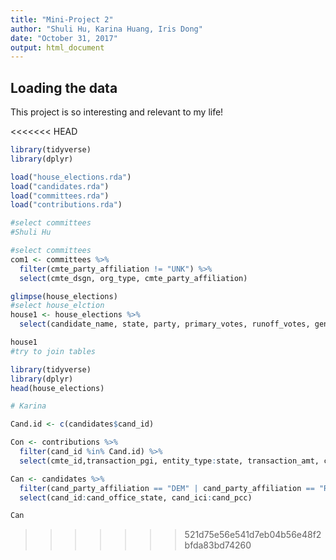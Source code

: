 ```yaml
---
title: "Mini-Project 2"
author: "Shuli Hu, Karina Huang, Iris Dong"
date: "October 31, 2017"
output: html_document
---
```



## Loading the data

This project is so interesting and relevant to my life!

<<<<<<< HEAD
```r
library(tidyverse)
library(dplyr)
```

```r
load("house_elections.rda")
load("candidates.rda")
load("committees.rda")
load("contributions.rda")
```



```r
#select committees
#Shuli Hu

#select committees
com1 <- committees %>%
  filter(cmte_party_affiliation != "UNK") %>%
  select(cmte_dsgn, org_type, cmte_party_affiliation) 

glimpse(house_elections)
#select house_elction 
house1 <- house_elections %>%
  select(candidate_name, state, party, primary_votes, runoff_votes, general_votes, ge_winner, incumbent)

house1
#try to join tables

```

```r
library(tidyverse)
library(dplyr)
head(house_elections)
```


```r
# Karina

Cand.id <- c(candidates$cand_id)

Con <- contributions %>% 
  filter(cand_id %in% Cand.id) %>%
  select(cmte_id,transaction_pgi, entity_type:state, transaction_amt, cand_id, tran_id) 

Can <- candidates %>%
  filter(cand_party_affiliation == "DEM" | cand_party_affiliation == "REP") %>%
  select(cand_id:cand_office_state, cand_ici:cand_pcc) 

Can
```



















































>>>>>>> 521d75e56e541d7eb04b56e48f2bfda83bd74260
